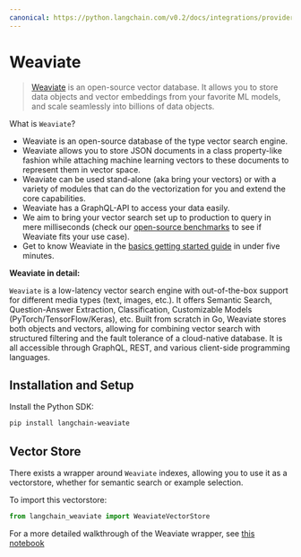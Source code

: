 ```yaml
---
canonical: https://python.langchain.com/v0.2/docs/integrations/providers/weaviate/
---
```


# Weaviate

> [Weaviate](https://weaviate.io/) is an open-source vector database. It allows you to store data objects and vector embeddings from
your favorite ML models, and scale seamlessly into billions of data objects.

What is `Weaviate`?
- Weaviate is an open-source ​database of the type ​vector search engine.
- Weaviate allows you to store JSON documents in a class property-like fashion while attaching machine learning vectors to these documents to represent them in vector space.
- Weaviate can be used stand-alone (aka bring your vectors) or with a variety of modules that can do the vectorization for you and extend the core capabilities.
- Weaviate has a GraphQL-API to access your data easily.
- We aim to bring your vector search set up to production to query in mere milliseconds (check our [open-source benchmarks](https://weaviate.io/developers/weaviate/current/benchmarks/) to see if Weaviate fits your use case).
- Get to know Weaviate in the [basics getting started guide](https://weaviate.io/developers/weaviate/current/core-knowledge/basics.html) in under five minutes.

**Weaviate in detail:**

`Weaviate` is a low-latency vector search engine with out-of-the-box support for different media types (text, images, etc.). It offers Semantic Search, Question-Answer Extraction, Classification, Customizable Models (PyTorch/TensorFlow/Keras), etc. Built from scratch in Go, Weaviate stores both objects and vectors, allowing for combining vector search with structured filtering and the fault tolerance of a cloud-native database. It is all accessible through GraphQL, REST, and various client-side programming languages.

## Installation and Setup

Install the Python SDK:

```bash
pip install langchain-weaviate
```

## Vector Store

There exists a wrapper around `Weaviate` indexes, allowing you to use it as a vectorstore,
whether for semantic search or example selection.

To import this vectorstore:
```python
from langchain_weaviate import WeaviateVectorStore
```

For a more detailed walkthrough of the Weaviate wrapper, see [this notebook](/docs/integrations/vectorstores/weaviate)